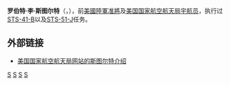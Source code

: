 {{宇航员信息框
| 姓名     = 罗伯特·李·斯图尔特
| 照片     = Stewart-rl.jpg
| 照片大小 = 215px
| 标题     = [[美国国家航空航天局|美国国家航空航天局]][[宇航员|宇航员]]
| 国籍     = {{USA}}
| 状态     = 已退役
| 出生日期 = {{birth date and age|1942|8|13}}
| 出生地点 = {{USA}}[[华盛顿哥伦比亚特区|华盛顿哥伦比亚特区]]
| 军阶     = [[准将|准将]]（[[美国陆军|美国陆军]]）
| 之前职业 = [[试飞员|试飞员]]
| 选择     = [[第八组宇航员|第八组宇航员]]
| 太空时间 = 12天49分钟
| 任务     = [[STS-41-B|STS-41-B]]、[[STS-51-J|STS-51-J]]
| 任务徽章 = [[File:Sts-41-b-patch.png|30px]] [[File:Sts-51-j-patch.png|30px]]
|}}
'''罗伯特·李·斯图尔特'''（{{lang|en|'''Robert Lee Stewart'''}}，{{bd|1942年|8月13日|catIdx=S}}），前[[美國陸軍|美國陸軍]][[准將|准將]]及[[美国国家航空航天局|美国国家航空航天局]][[宇航员|宇航员]]，执行过[[STS-41-B|STS-41-B]]以及[[STS-51-J|STS-51-J]]任务。

== 外部链接 ==
* {{En icon}}[http://www.jsc.nasa.gov/Bios/htmlbios/stewart-rl.html 美国国家航空航天局网站的斯图尔特介绍]

{{第八组宇航员}}
{{宇航员小作品}}

[[Category:第八组宇航员|S]]
[[Category:美國陸軍准將|S]]
[[Category:德州大學阿靈頓分校校友|S]]
[[Category:南密西西比大學校友|S]]